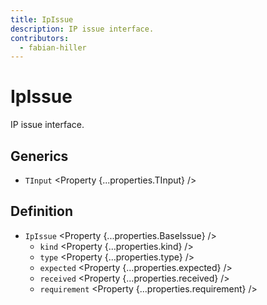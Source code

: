 ```yaml
---
title: IpIssue
description: IP issue interface.
contributors:
  - fabian-hiller
---
```



# IpIssue

IP issue interface.

## Generics

- `TInput` <Property {...properties.TInput} />

## Definition

- `IpIssue` <Property {...properties.BaseIssue} />
  - `kind` <Property {...properties.kind} />
  - `type` <Property {...properties.type} />
  - `expected` <Property {...properties.expected} />
  - `received` <Property {...properties.received} />
  - `requirement` <Property {...properties.requirement} />
